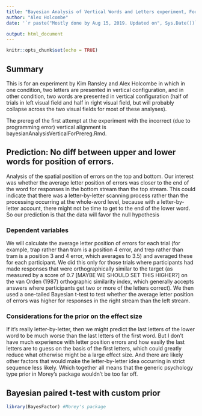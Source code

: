 ```yaml
---
title: "Bayesian Analysis of Vertical Words and Letters experiment, For Preregistration"
author: "Alex Holcombe"
date: '`r paste("Mostly done by Aug 15, 2019. Updated on", Sys.Date())`'

output: html_document
---
```

```r
knitr::opts_chunk$set(echo = TRUE)
```

## Summary

This is for an experiment by Kim Ransley and Alex Holcombe in which in one condition, two letters are presented in vertical configuration, and in other condition, two words are presented in vertical configuration (half of trials in left visual field and half in right visual field, but will probably collapse across the two visual fields for most of these analyses).

The prereg of the first attempt at the experiment with the incorrect (due to programming error) vertical alignment is bayesianAnalysisVerticalForPrereg.Rmd.




## Prediction: No diff between upper and lower words for position of errors.

Analysis of the spatial position of errors on the top and bottom. Our interest was whether the average letter position of errors was closer to the end of the word for responses in the bottom stream than the top stream. This could indicate that there was a letter-by-letter scanning process rather than the processing occurring at the whole-word level, because with a letter-by-letter account, there might not be time to get to the end of the lower word. So our prediction is that the data will favor the null hypothesis 

### Dependent variables

We will calculate the average letter position of errors for each trial (for example, trap rather than tram is a position 4 error, and trep rather than tram is a position 3 and 4 error, which averages to 3.5) and averaged these for each participant.  We did this only for those trials where participants had made responses that were orthographically similar to the target (as measured by a score of 0.7 [MAYBE WE SHOULD SET THIS HIGHER?] on the van Orden (1987) orthographic similarity index, which generally accepts answers where participants get two or more of the letters correct). We then used a one-tailed Bayesian t-test to test whether the average letter position of errors was higher for responses in the right stream than the left stream. 

### Considerations for the prior on the effect size

If it's really letter-by-letter, then we might predict the last letters of the lower word to be much worse than the last letters of the first word. But I don't have much experience with letter position errors and how easily the last letters are to guess on the basis of the first letters, which could greatly reduce what otherwise might be a large effect size. And there are likely other factors that would make the letter-by-letter idea occurring in strict sequence less likely. Which together all means that the generic psychology type prior in Morey's package wouldn't be too far off.

## Bayesian paired t-test with custom prior

```r
library(BayesFactor) #Morey's package


```